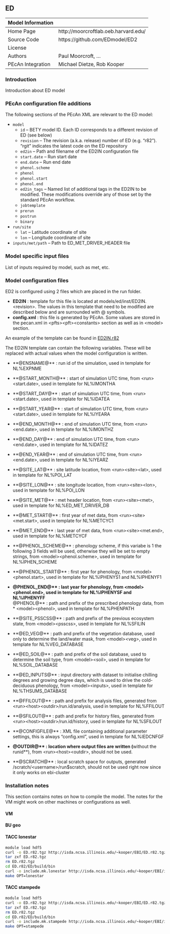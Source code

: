 ## ED

| Model Information |                                      |
| --                | --                                   |
| Home Page         | http://moorcroftlab.oeb.harvard.edu/ |
| Source Code       | https://github.com/EDmodel/ED2       |
| License           |                                      |
| Authors           | Paul Moorcroft, ...                  |
| PEcAn Integration | Michael Dietze, Rob Kooper           |

### Introduction

Introduction about ED model

### PEcAn configuration file additions

The following sections of the PEcAn XML are relevant to the ED model:

- `model`
  - `id` -- BETY model ID. Each ID corresponds to a different revision of ED (see below)
  - `revision` -- The revision (a.k.a. release) number of ED (e.g. "r82"). "rgit" indicates the latest code on the ED repository
  - `ed2in` -- Path and filename of the ED2IN configuration file
  - `start.date` -- Run start date
  - `end.date` -- Run end date
  - `phenol.scheme`
  - `phenol`
  - `phenol.start`
  - `phenol.end`
  - `ed2in_tags` -- Named list of additional tags in the ED2IN to be modified. These modifications override any of those set by the standard PEcAn workflow.
  - `jobtemplate`
  - `prerun`
  - `postrun`
  - `binary`
- `run/site`
  - `lat` -- Latitude coordinate of site
  - `lon` -- Longitude coordinate of site
- `inputs/met/path` -- Path to ED_MET_DRIVER_HEADER file

### Model specific input files

List of inputs required by model, such as met, etc.

### Model configuration files

ED2 is configured using 2 files which are placed in the run folder.

* **ED2IN** : template for this file is located at models/ed/inst/ED2IN.\<revision\>. The values in this template that need to be modified are described below and are surrounded with @ symbols.
* **config.xml** : this file is generated by PEcAn. Some values are stored in the pecan.xml in \<pfts\>\<pft\>\<constants\> section as well as in \<model\> section.

An example of the template can be found in [ED2IN.r82](https://github.com/PecanProject/pecan/blob/master/models/ed/inst/ED2IN.r82)

The ED2IN template can contain the following variables. These will be replaced with actual values when the model configuration is written.

* **@ENSNAME@** : run id of the simulation, used in template for NL%EXPNME

* **@START_MONTH@** : start of simulation UTC time, from \<run\>\<start.date\>, used in template for NL%IMONTHA  
* **@START_DAY@** : start of simulation UTC time, from \<run\>\<start.date\>, used in template for NL%IDATEA  
* **@START_YEAR@** : start of simulation UTC time, from \<run\>\<start.date\>, used in template for NL%IYEARA  
* **@END_MONTH@** : end of simulation UTC time, from \<run\>\<end.date\>, used in template for NL%IMONTHZ  
* **@END_DAY@** : end of simulation UTC time, from \<run\>\<end.date\>, used in template for NL%IDATEZ  
* **@END_YEAR@** : end of simulation UTC time, from \<run\>\<end.date\>, used in template for NL%IYEARZ  

* **@SITE_LAT@** : site latitude location, from \<run\>\<site\>\<lat\>, used in template for NL%POI_LAT  
* **@SITE_LON@** : site longitude location, from \<run\>\<site\>\<lon\>, used in template for NL%POI_LON  

* **@SITE_MET@** : met header location, from \<run\>\<site\>\<met\>, used in template for NL%ED_MET_DRIVER_DB  
* **@MET_START@** : first year of met data, from \<run\>\<site\>\<met.start\>, used in template for NL%METCYC1  
* **@MET_END@** : last year of met data, from \<run\>\<site\>\<met.end\>, used in template for NL%METCYCF  

* **@PHENOL_SCHEME@** : phenology scheme, if this variabe is 1 the following 3 fields will be used, otherwise they will be set to empty strings, from \<model\>\<phenol.scheme\>, used in template for NL%IPHEN_SCHEME  
* **@PHENOL_START@** : first year for phenology, from \<model\>\<phenol.start\>, used in template for NL%IPHENYS1 and NL%IPHENYF1  
* **@PHENOL_END@** : last year for phenology, from \<model\>\<phenol.end\>, used in template for NL%IPHENYSF and NL%IPHENYFF  
**@PHENOL@** : path and prefix of the prescribed phenology data, from \* <model\>\<phenol\>, used in template for NL%PHENPATH  

* **@SITE_PSSCSS@** :  path and prefix of the previous ecosystem state, from \<model\>\<psscss\>, used in template for NL%SFILIN  
* **@ED_VEG@** : path and prefix of the vegetation database, used only to determine the land/water mask, from \<model\>\<veg\>, used in template for NL%VEG_DATABASE  
* **@ED_SOIL@** : path and prefix of the soil database, used to determine the soil type, from \<model\>\<soil\>, used in template for NL%SOIL_DATABASE  
* **@ED_INPUTS@** : input directory with dataset to initialise chilling degrees and growing degree days, which is used to drive the cold-deciduous phenology, from \<model\>\<inputs\>, used in template for NL%THSUMS_DATABASE  

* **@FFILOUT@** : path and prefix for analysis files, generated from \<run\>\<host\>\<outdir\>/run.id/analysis,  used in template for NL%FFILOUT  
* **@SFILOUT@** : path and prefix for history files, generated from \<run\>\<host\>\<outdir\>/run.id/history,  used in template for NL%SFILOUT  

* **@CONFIGFILE@** : XML file containing additional parameter settings, this is always "config.xml", used in template for NL%IEDCNFGF  

* **@OUTDIR@** :  location where output files are written (**without the runid**), from \<run\>\<host\>\<outdir\>, should not be used.  
* **@SCRATCH@** : local scratch space for outputs, generated /scratch/\<username\>/run\$scratch, should not be used right now since it only works on ebi-cluster  

### Installation notes

This section contains notes on how to compile the model. The notes for the VM might work on other machines or configurations as well.

#### VM

#### BU geo

#### TACC lonestar

```bash
module load hdf5
curl -o ED.r82.tgz http://isda.ncsa.illinois.edu/~kooper/EBI/ED.r82.tgz
tar zxf ED.r82.tgz
rm ED.r82.tgz
cd ED.r82/ED/build/bin
curl -o include.mk.lonestar http://isda.ncsa.illinois.edu/~kooper/EBI/include.mk.lonestar
make OPT=lonestar
```

#### TACC stampede

```bash
module load hdf5
curl -o ED.r82.tgz http://isda.ncsa.illinois.edu/~kooper/EBI/ED.r82.tgz
tar zxf ED.r82.tgz
rm ED.r82.tgz
cd ED.r82/ED/build/bin
curl -o include.mk.stampede http://isda.ncsa.illinois.edu/~kooper/EBI/include.mk.stampede
make OPT=stampede
```
